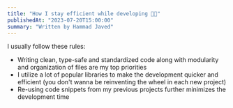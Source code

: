 ```yaml
---
title: "How I stay efficient while developing 🧑‍💻"
publishedAt: "2023-07-20T15:00:00"
summary: "Written by Hammad Javed"
---
```


I usually follow these rules:

- Writing clean, type-safe and standardized code along with modularity and organization of files are my top priorities
- I utilize a lot of popular libraries to make the development quicker and efficient (you don't wanna be reinventing the wheel in each new project)
- Re-using code snippets from my previous projects further minimizes the development time
